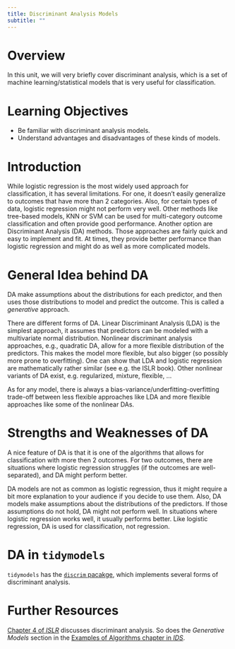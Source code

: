```yaml
---
title: Discriminant Analysis Models 
subtitle: ""
---
```


# Overview

In this unit, we will very briefly cover discriminant analysis, which is
a set of machine learning/statistical models that is very useful for
classification.

# Learning Objectives

-   Be familiar with discriminant analysis models.
-   Understand advantages and disadvantages of these kinds of models.

# Introduction

While logistic regression is the most widely used approach for
classification, it has several limitations. For one, it doesn't easily
generalize to outcomes that have more than 2 categories. Also, for
certain types of data, logistic regression might not perform very well.
Other methods like tree-based models, KNN or SVM can be used for
multi-category outcome classification and often provide good
performance. Another option are Discriminant Analysis (DA) methods.
Those approaches are fairly quick and easy to implement and fit. At
times, they provide better performance than logistic regression and
might do as well as more complicated models.

# General Idea behind DA

DA make assumptions about the distributions for each predictor, and then
uses those distributions to model and predict the outcome. This is
called a *generative* approach.

There are different forms of DA. Linear Discriminant Analysis (LDA) is
the simplest approach, it assumes that predictors can be modeled with a
multivariate normal distribution. Nonlinear discriminant analysis
approaches, e.g., quadratic DA, allow for a more flexible distribution
of the predictors. This makes the model more flexible, but also bigger
(so possibly more prone to overfitting). One can show that LDA and
logistic regression are mathematically rather similar (see e.g. the ISLR
book). Other nonlinear variants of DA exist, e.g. regularized, mixture,
flexible, ...

As for any model, there is always a
bias-variance/underfitting-overfitting trade-off between less flexible
approaches like LDA and more flexible approaches like some of the
nonlinear DAs.

# Strengths and Weaknesses of DA

A nice feature of DA is that it is one of the algorithms that allows for
classification with more then 2 outcomes. For two outcomes, there are
situations where logistic regression struggles (if the outcomes are
well-separated), and DA might perform better.

DA models are not as common as logistic regression, thus it might
require a bit more explanation to your audience if you decide to use
them. Also, DA models make assumptions about the distributions of the
predictors. If those assumptions do not hold, DA might not perform well.
In situations where logistic regression works well, it usually performs
better. Like logistic regression, DA is used for classification, not
regression.

# DA in `tidymodels`

`tidymodels` has the [`discrim`
pacakge](https://discrim.tidymodels.org), which implements several forms
of discriminant analysis.

# Further Resources

[Chapter 4 of *ISLR*](https://statlearning.com/) discusses discriminant
analysis. So does the *Generative Models* section in the [Examples of
Algorithms chapter in
*IDS*](https://rafalab.github.io/dsbook/examples-of-algorithms.html).
